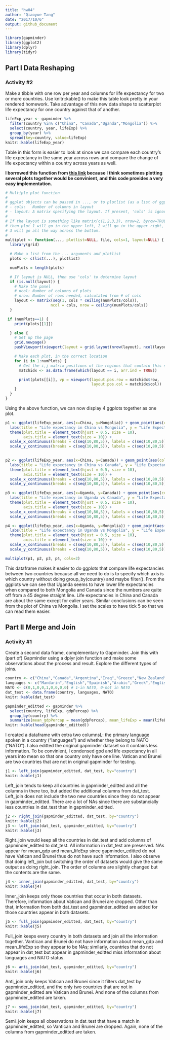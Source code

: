 ```yaml
---
title: "hw04"
author: "Qiaoyue Tang"
date: "2017/10/6"
output: github_document
---
```


```r
library(gapminder)
library(ggplot2)
library(dplyr)
library(tidyr)
```

## Part I Data Reshaping

### Activity #2 

Make a tibble with one row per year and columns for life expectancy for two or more countries.
Use knitr::kable() to make this table look pretty in your rendered homework.
Take advantage of this new data shape to scatterplot life expectancy for one country against that of another.

```r
lifeExp_year <- gapminder %>%
  filter(country %in% c("China", "Canada","Uganda","Mongolia")) %>%
  select(country, year, lifeExp) %>% 
  group_by(year) %>% 
  spread(key=country, value=lifeExp)
knitr::kable(lifeExp_year)

```

Table in this form is easier to look at since we can compare each country's life expectancy in the same year across rows and compare the change of life expectancy within a country across years as well.


**I borrowed this function from [this link](http://www.cookbook-r.com/Graphs/Multiple_graphs_on_one_page_(ggplot2)/) because I think sometimes plotting several plots together would be convinient, and this code provides a very easy implementation.**

```r
# Multiple plot function
#
# ggplot objects can be passed in ..., or to plotlist (as a list of ggplot objects)
# - cols:   Number of columns in layout
# - layout: A matrix specifying the layout. If present, 'cols' is ignored.
#
# If the layout is something like matrix(c(1,2,3,3), nrow=2, byrow=TRUE),
# then plot 1 will go in the upper left, 2 will go in the upper right, and
# 3 will go all the way across the bottom.
#
multiplot <- function(..., plotlist=NULL, file, cols=1, layout=NULL) {
  library(grid)

  # Make a list from the ... arguments and plotlist
  plots <- c(list(...), plotlist)

  numPlots = length(plots)

  # If layout is NULL, then use 'cols' to determine layout
  if (is.null(layout)) {
    # Make the panel
    # ncol: Number of columns of plots
    # nrow: Number of rows needed, calculated from # of cols
    layout <- matrix(seq(1, cols * ceiling(numPlots/cols)),
                    ncol = cols, nrow = ceiling(numPlots/cols))
  }

 if (numPlots==1) {
    print(plots[[1]])

  } else {
    # Set up the page
    grid.newpage()
    pushViewport(viewport(layout = grid.layout(nrow(layout), ncol(layout))))

    # Make each plot, in the correct location
    for (i in 1:numPlots) {
      # Get the i,j matrix positions of the regions that contain this subplot
      matchidx <- as.data.frame(which(layout == i, arr.ind = TRUE))

      print(plots[[i]], vp = viewport(layout.pos.row = matchidx$row,
                                      layout.pos.col = matchidx$col))
    }
  }
}
```


Using the above function, we can now display 4 ggplots together as one plot.

```r
p1 <- ggplot(lifeExp_year, aes(x=China, y=Mongolia)) + geom_point(aes(color=year)) +
  labs(title = "Life expectancy in China vs Mongolia", y = "Life Expectancy in Monglia", x = "Life Expectancy in China") +
  theme(plot.title = element_text(hjust = 0.5, size = 10),
        axis.title = element_text(size = 10)) +
  scale_x_continuous(breaks = c(seq(10,80,5)), labels = c(seq(10,80,5))) +
  scale_y_continuous(breaks = c(seq(10,80,5)), labels = c(seq(10,80,5)))

  
p2 <- ggplot(lifeExp_year, aes(x=China, y=Canada)) + geom_point(aes(color=year)) +
  labs(title = "Life expectancy in China vs Canada", y = "Life Expectancy in Canada", x = "Life Expectancy in China") +
  theme(plot.title = element_text(hjust = 0.5, size = 10),
        axis.title = element_text(size = 10)) +
  scale_x_continuous(breaks = c(seq(10,80,5)), labels = c(seq(10,80,5))) +
  scale_y_continuous(breaks = c(seq(10,80,5)), labels = c(seq(10,80,5)))

p3 <- ggplot(lifeExp_year, aes(x=Uganda, y=Canada)) + geom_point(aes(color=year)) +
  labs(title = "Life expectancy in Uganda vs Canada", y = "Life Expectancy in Canada", x = "Life Expectancy in Uganda") +
  theme(plot.title = element_text(hjust = 0.5, size = 10),
        axis.title = element_text(size = 10)) +
  scale_x_continuous(breaks = c(seq(10,80,5)), labels = c(seq(10,80,5))) +
  scale_y_continuous(breaks = c(seq(10,80,5)), labels = c(seq(10,80,5)))

p4 <- ggplot(lifeExp_year, aes(x=Uganda, y=Mongolia)) + geom_point(aes(color=year)) +
  labs(title = "Life expectancy in Uganda vs Mongolia", y = "Life Expectancy in Mongolia", x = "Life Expectancy in Uganda") +
  theme(plot.title = element_text(hjust = 0.5, size = 10),
        axis.title = element_text(size = 10)) +
  scale_x_continuous(breaks = c(seq(10,80,5)), labels = c(seq(10,80,5))) +
  scale_y_continuous(breaks = c(seq(10,80,5)), labels = c(seq(10,80,5)))

multiplot(p1, p2, p3, p4, cols=2)
```

This dataframe makes it easier to do ggplots that compare life expectancies between two countries because all we need to do is to specify which axis is which country without doing group_by(country) and maybe filter(). From the ggplots we can see that Uganda seems to have lower life expectancies when compared to both Mongolia and Canada since the numbers are quite off from a 45 degree straight line. Life expectancies in China and Canada are about the same except for ealier years. Similar conclusions can be seen from the plot of China vs Mongolia. I set the scales to have tick 5 so that we can read them easier.

## Part II Merge and Join

### Activity #1

Create a second data frame, complementary to Gapminder. Join this with (part of) Gapminder using a dplyr join function and make some observations about the process and result. Explore the different types of joins.

```r
country <- c("China","Canada","Argentina","Iraq","Greece","New Zealand","Jamaica","Vatican","Brunei")
languages <- c("Mandarin","English","Spainish","Arabic","Greek","English","English","Italian","Malay")
NATO <- c(0,1,0,0,1,0,0,0,0) # 1-in NATO, 0-not in NATO
dat_test <- data.frame(country, languages, NATO)
knitr::kable(dat_test)

gapminder_editted <- gapminder %>% 
  select(country, lifeExp, gdpPercap) %>% 
  group_by(country) %>% 
  summarize(mean_gdpPercap = mean(gdpPercap), mean_lifeExp = mean(lifeExp))
knitr::kable(head(gapminder_editted))
```

I created a dataframe with extra two columnsL: the primary language spoken in a country ("languages") and whether they belong to NATO ("NATO"). I also editted the original gapminder dataset so it contains less information. To be convinient, I condensed gpd and life expectancy in all years into mean so that one country only have one line. Vatican and Brunei are two countries that are not in original gapminder for testing.

```r
j1 <- left_join(gapminder_editted, dat_test, by="country")
knitr::kable(j1)
```

Left_join tends to keep all countries in gapminder_editted and all the columns in there too, but added the additional columns from dat_test. Left_join does not include the two new countries since they do not appear in gapminder_editted. There are a lot of NAs since there are substancially less countries in dat_test than in gapminder_editted.

```r
j2 <- right_join(gapminder_editted, dat_test, by="country")
knitr::kable(j2)
j3 <- left_join(dat_test, gapminder_editted, by="country")
knitr::kable(j3)
```

Right_join would keep all the countries in dat_test and add columns of gapminder_editted to dat_test. All information in dat_test are preserved. NAs appear for mean_gdp and mean_lifeExp since gapminder_editted do not have Vatican and Brunei thus do not have such information. I also observe that doing left_join but switching the order of datasets would give the same output as doing right_join. The order of columns are slightly changed but the contents are the same.

```r
j4 <- inner_join(gapminder_editted, dat_test, by="country")
knitr::kable(j4)
```

Inner_join keeps only those countries that occur in both datasets. Therefore, information about Vatican and Brunei are dropped. Other than that, information from both dat_test and gapminder_editted are added for those countries appear in both datasets.

```r
j5 <- full_join(gapminder_editted, dat_test, by="country")
knitr::kable(j5)
```

Full_join keeps every country in both datasets and join all the information together. Vantican and Brunei do not have information about mean_gdp and mean_lifeExp so they appear to be NAs; similarly, countries that do not appear in dat_test but appear in gapminder_editted miss information about languages and NATO status.

```r
j6 <- anti_join(dat_test, gapminder_editted, by="country")
knitr::kable(j6)
```

Anti_join only keeps Vatican and Brunei since it filters dat_test by gapminder_editted, and the only two countries that are not in gapminder_editted are Vatican and Brunei. And none of the columns from gapminder_editted are taken.

```r
j7 <- semi_join(dat_test, gapminder_editted, by="country")
knitr::kable(j7)
```

Semi_join keeps all observations in dat_test that have a match in gapminder_editted, so Vantican and Brunei are dropped. Again, none of the columns from gapminder_editted are taken.

